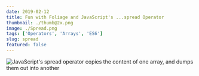 ```yaml
---
date: 2019-02-12
title: Fun with Foliage and JavaScript's ...spread Operator
thumbnail: ./thumb@2x.png
image: ./Spread.png
tags: ['Operators', 'Arrays', 'ES6']
slug: spread
featured: false
---
```




![JavaScript's spread operator copies the content of one array, and dumps them out into another](./Spread.png)
